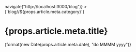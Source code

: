 
<div className="blog__article-header">
  <span
    className="blog__article-header-category"
    onClick={() => navigate("http://localhost:3000/blog")}
  >{`blog//${props.article.meta.category}`}</span>
  <h1 className="blog__article-header-title">{props.article.meta.title}</h1>
  <span className="blog__article-header-date">
    {format(new Date(props.article.meta.date), "do MMMM yyyy")}
  </span>
</div>
